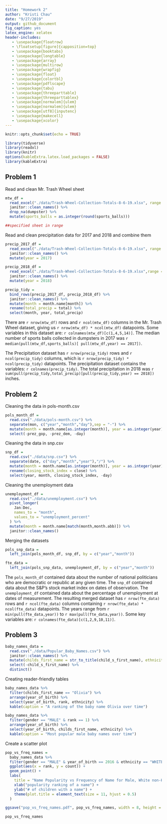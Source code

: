 ```yaml
---
title: "Homework 2"
author: "Kristi Chau"
date: "9/27/2019"
output: github_document
fig_caption: yes
latex_engine: xelatex
header-includes:
   - \usepackage{floatrow}
   - \floatsetup[figure]{capposition=top}
   - \usepackage{booktabs}
   - \usepackage{longtable}
   - \usepackage{array}
   - \usepackage{multirow}
   - \usepackage{wrapfig}
   - \usepackage{float}
   - \usepackage{colortbl}
   - \usepackage{pdflscape}
   - \usepackage{tabu}
   - \usepackage{threeparttable}
   - \usepackage{threeparttablex}
   - \usepackage[normalem]{ulem}
   - \usepackage[normalem]{ulem}
   - \usepackage[utf8]{inputenc}
   - \usepackage{makecell}
   - \usepackage{xcolor}
---
```


```r
knitr::opts_chunk$set(echo = TRUE)

library(tidyverse)
library(readxl)
library(knitr)
options(kableExtra.latex.load_packages = FALSE)
library(kableExtra)
```

## Problem 1

Read and clean Mr. Trash Wheel sheet

```r
mtw_df = 
  read_excel("./data/Trash-Wheel-Collection-Totals-8-6-19.xlsx", range = "Mr. Trash Wheel!A2:N338") %>% 
  janitor::clean_names() %>% 
  drop_na(dumpster) %>% 
  mutate(sports_balls = as.integer(round(sports_balls)))

##specified sheet in range
```

Read and clean precipitation data for 2017 and 2018 and combine them

```r
precip_2017_df = 
  read_excel("./data/Trash-Wheel-Collection-Totals-8-6-19.xlsx", range = "2017 Precipitation!A2:B14") %>% 
  janitor::clean_names() %>%
  mutate(year = 2017)

precip_2018_df = 
  read_excel("./data/Trash-Wheel-Collection-Totals-8-6-19.xlsx",range = "2018 Precipitation!A2:B14") %>%
  janitor::clean_names() %>%
  mutate(year = 2018)

precip_tidy = 
  bind_rows(precip_2017_df, precip_2018_df) %>% 
  janitor::clean_names() %>% 
  mutate(month = month.name[month]) %>%
  rename(total_precip = total) %>%
  select(month, year, total_precip)
```

There are `r nrow(mtw_df)` rows and `r ncol(mtw_df)` columns in the Mr. Trash Wheel dataset, giving us `r nrow(mtw_df) * ncol(mtw_df)` datapoints. Some variables in this dataset are: `r colnames(mtw_df)[c(1,4,5,14)]`. The median number of sports balls collected in dumpsters in 2017 was `r median(pull(mtw_df,sports_balls)[ pull(mtw_df,year) == 2017])`. 

The Precipitation dataset has `r nrow(precip_tidy)` rows and `r ncol(precip_tidy)` columns, which is `r nrow(precip_tidy) * ncol(precip_tidy)` datapoints. The precipitation dataset contains the variables: `r colnames(precip_tidy)`. The total precipitation in 2018 was `r sum(pull(precip_tidy,total_precip)[pull(precip_tidy,year) == 2018])` inches.

## Problem 2

Cleaning the data in pols-month.csv

```r
pols_month_df = 
  read.csv("./data/pols-month.csv") %>%
  separate(mon, c("year","month","day"),sep = "-") %>%
  mutate(month = month.name[as.integer(month)], year = as.integer(year), president = ifelse(prez_gop %in% c(1,2), "gop", ifelse(prez_dem %in% c(1,2), "dem", NA))) %>%
  select(-prez_gop, -prez_dem, -day)
```

Cleaning the data in snp.csv

```r
snp_df = 
  read.csv("./data/snp.csv") %>%
  separate(date, c("day","month","year"),"/") %>%
  mutate(month = month.name[as.integer(month)], year = as.integer(year)) %>%
  rename(closing_stock_index = close) %>%
  select(year, month, closing_stock_index, -day)
```

Cleaning the unemployment data

```r
unemployment_df = 
  read.csv("./data/unemployment.csv") %>%
  pivot_longer(
    Jan:Dec,
    names_to = "month",
    values_to = "unemployment_percent"
  ) %>%
  mutate(month = month.name[match(month,month.abb)]) %>%
  janitor::clean_names()
```

Merging the datasets

```r
pols_snp_data = 
  left_join(pols_month_df, snp_df, by = c("year","month"))

fte_data = 
  left_join(pols_snp_data, unemployment_df, by = c("year","month"))
```

The `pols_month_df` contained data about the number of national politicians who are democratic or republic at any given time. The `snp_df` contained data about the S&P's stock market index on dates of observation. The `unemployment_df` contained data about the percentage of unemployment at dates of measurement. The resulting merged dataset has `r nrow(fte_data)` rows and `r ncol(fte_data)` columns containing `r nrow(fte_data) * ncol(fte_data)` datapoints. The years range from `r min(pull(fte_data,year))` to `r max(pull(fte_data,year))`. Some key variables are: `r colnames(fte_data)[c(1,2,9,10,11)]`.

## Problem 3

```r
baby_names_data =
  read.csv("./data/Popular_Baby_Names.csv") %>%
  janitor::clean_names() %>%
  mutate(childs_first_name = str_to_title(child_s_first_name), ethnicity = case_when(ethnicity == "ASIAN AND PACI"~"ASIAN AND PACIFIC ISLANDER", ethnicity == "BLACK NON HISP"~"BLACK NON HISPANIC", ethnicity == "WHITE NON HISP"~"WHITE NON HISPANIC", TRUE~as.character(ethnicity))) %>%
  select(-child_s_first_name) %>%
  distinct()
```

Creating reader-friendly tables

```r
baby_names_data %>%
  filter(childs_first_name == "Olivia") %>%
  arrange(year_of_birth) %>%
  select(year_of_birth, rank, ethnicity) %>%
  kable(caption = "A ranking of the baby name Olivia over time")

baby_names_data %>%
  filter(gender == "MALE" & rank == 1) %>%
  arrange(year_of_birth) %>%
  select(year_of_birth, childs_first_name, ethnicity) %>%
  kable(caption = "Most popular male baby names over time")
```

Create a scatter plot

```r
pop_vs_freq_names = 
  baby_names_data %>%
  filter(gender == "MALE" & year_of_birth == 2016 & ethnicity == "WHITE NON HISPANIC") %>%
  ggplot(aes(x = rank, y = count)) +
  geom_point() +
  labs(
    title = "Name Popularity vs Frequency of Name for Male, White non-Hispanic Children Born in 2016") + 
    xlab("popularity ranking of a name") + 
    ylab("# of children with a name") + 
    theme(plot.title = element_text(size = 11, hjust = 0.5)
  )

ggsave("pop_vs_freq_names.pdf", pop_vs_freq_names, width = 8, height = 5)

pop_vs_freq_names
```